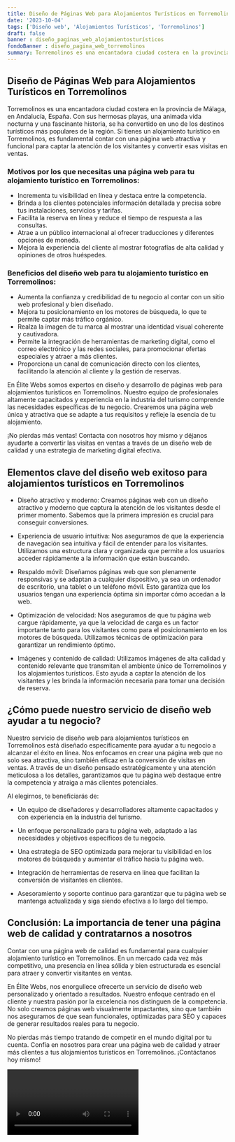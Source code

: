 ```yaml
---
title: Diseño de Páginas Web para Alojamientos Turísticos en Torremolinos
date: '2023-10-04'
tags: ['Diseño web', 'Alojamientos Turísticos', 'Torremolinos']
draft: false
banner : diseño_paginas_web_alojamientosturísticos
fondoBanner : diseño_pagina_web_torremolinos
summary: Torremolinos es una encantadora ciudad costera en la provincia de Málaga, en Andalucía, España. Con sus hermosas playas, una animada vida nocturna y una fascinante historia, se ha convertido en uno de los destinos turísticos más populares de la región. Si tienes un alojamiento turístico en Torremolinos, es fundamental contar con una página web atractiva y funcional para captar la atención de los visitantes y convertir esas visitas en ventas.
---
```


## Diseño de Páginas Web para Alojamientos Turísticos en Torremolinos

Torremolinos es una encantadora ciudad costera en la provincia de Málaga, en Andalucía, España. Con sus hermosas playas, una animada vida nocturna y una fascinante historia, se ha convertido en uno de los destinos turísticos más populares de la región. Si tienes un alojamiento turístico en Torremolinos, es fundamental contar con una página web atractiva y funcional para captar la atención de los visitantes y convertir esas visitas en ventas.

### Motivos por los que necesitas una página web para tu alojamiento turístico en Torremolinos:

- Incrementa tu visibilidad en línea y destaca entre la competencia.
- Brinda a los clientes potenciales información detallada y precisa sobre tus instalaciones, servicios y tarifas.
- Facilita la reserva en línea y reduce el tiempo de respuesta a las consultas.
- Atrae a un público internacional al ofrecer traducciones y diferentes opciones de moneda.
- Mejora la experiencia del cliente al mostrar fotografías de alta calidad y opiniones de otros huéspedes.

### Beneficios del diseño web para tu alojamiento turístico en Torremolinos:

- Aumenta la confianza y credibilidad de tu negocio al contar con un sitio web profesional y bien diseñado.
- Mejora tu posicionamiento en los motores de búsqueda, lo que te permite captar más tráfico orgánico.
- Realza la imagen de tu marca al mostrar una identidad visual coherente y cautivadora.
- Permite la integración de herramientas de marketing digital, como el correo electrónico y las redes sociales, para promocionar ofertas especiales y atraer a más clientes.
- Proporciona un canal de comunicación directo con los clientes, facilitando la atención al cliente y la gestión de reservas.

En Élite Webs somos expertos en diseño y desarrollo de páginas web para alojamientos turísticos en Torremolinos. Nuestro equipo de profesionales altamente capacitados y experiencia en la industria del turismo comprende las necesidades específicas de tu negocio. Crearemos una página web única y atractiva que se adapte a tus requisitos y refleje la esencia de tu alojamiento.

¡No pierdas más ventas! Contacta con nosotros hoy mismo y déjanos ayudarte a convertir las visitas en ventas a través de un diseño web de calidad y una estrategia de marketing digital efectiva.

<GifSeo />

<Cta />

## Elementos clave del diseño web exitoso para alojamientos turísticos en Torremolinos

- Diseño atractivo y moderno: Creamos páginas web con un diseño atractivo y moderno que captura la atención de los visitantes desde el primer momento. Sabemos que la primera impresión es crucial para conseguir conversiones.

- Experiencia de usuario intuitiva: Nos aseguramos de que la experiencia de navegación sea intuitiva y fácil de entender para los visitantes. Utilizamos una estructura clara y organizada que permite a los usuarios acceder rápidamente a la información que están buscando.

- Respaldo móvil: Diseñamos páginas web que son plenamente responsivas y se adaptan a cualquier dispositivo, ya sea un ordenador de escritorio, una tablet o un teléfono móvil. Esto garantiza que los usuarios tengan una experiencia óptima sin importar cómo accedan a la web.

- Optimización de velocidad: Nos aseguramos de que tu página web cargue rápidamente, ya que la velocidad de carga es un factor importante tanto para los visitantes como para el posicionamiento en los motores de búsqueda. Utilizamos técnicas de optimización para garantizar un rendimiento óptimo.

- Imágenes y contenido de calidad: Utilizamos imágenes de alta calidad y contenido relevante que transmitan el ambiente único de Torremolinos y los alojamientos turísticos. Esto ayuda a captar la atención de los visitantes y les brinda la información necesaria para tomar una decisión de reserva.

## ¿Cómo puede nuestro servicio de diseño web ayudar a tu negocio?

Nuestro servicio de diseño web para alojamientos turísticos en Torremolinos está diseñado específicamente para ayudar a tu negocio a alcanzar el éxito en línea. Nos enfocamos en crear una página web que no solo sea atractiva, sino también eficaz en la conversión de visitas en ventas. A través de un diseño pensado estratégicamente y una atención meticulosa a los detalles, garantizamos que tu página web destaque entre la competencia y atraiga a más clientes potenciales.

Al elegirnos, te beneficiarás de:

- Un equipo de diseñadores y desarrolladores altamente capacitados y con experiencia en la industria del turismo.

- Un enfoque personalizado para tu página web, adaptado a las necesidades y objetivos específicos de tu negocio.

- Una estrategia de SEO optimizada para mejorar tu visibilidad en los motores de búsqueda y aumentar el tráfico hacia tu página web.

- Integración de herramientas de reserva en línea que facilitan la conversión de visitantes en clientes.

- Asesoramiento y soporte continuo para garantizar que tu página web se mantenga actualizada y siga siendo efectiva a lo largo del tiempo.

## Conclusión: La importancia de tener una página web de calidad y contratarnos a nosotros

Contar con una página web de calidad es fundamental para cualquier alojamiento turístico en Torremolinos. En un mercado cada vez más competitivo, una presencia en línea sólida y bien estructurada es esencial para atraer y convertir visitantes en ventas.

En Élite Webs, nos enorgullece ofrecerte un servicio de diseño web personalizado y orientado a resultados. Nuestro enfoque centrado en el cliente y nuestra pasión por la excelencia nos distinguen de la competencia. No solo creamos páginas web visualmente impactantes, sino que también nos aseguramos de que sean funcionales, optimizadas para SEO y capaces de generar resultados reales para tu negocio.

No pierdas más tiempo tratando de competir en el mundo digital por tu cuenta. Confía en nosotros para crear una página web de calidad y atraer más clientes a tus alojamientos turísticos en Torremolinos. ¡Contáctanos hoy mismo!

<Video />

<CtaBot job='Alojamientos Turísticos' city='Torremolinos'/>

<Gmaps query='Torremolinos+españa+maps' />